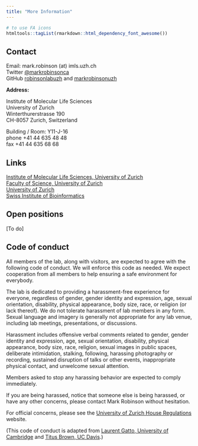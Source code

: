 ```yaml
---
title: "More Information"
---
```


```r
# to use FA icons
htmltools::tagList(rmarkdown::html_dependency_font_awesome())
```


## Contact

Email: mark.robinson (at) imls.uzh.ch  
Twitter <i class="fa fa-twitter"></i> [\@markrobinsonca](https://twitter.com/markrobinsonca)  
GitHub <i class="fa fa-github"></i> [robinsonlabuzh](https://github.com/robinsonlabuzh) and [markrobinsonuzh](https://github.com/markrobinsonuzh)

**Address:**

Institute of Molecular Life Sciences  
University of Zurich  
Winterthurerstrasse 190  
CH-8057 Zurich, Switzerland

Building / Room: Y11-J-16  
phone <i class="fa fa-phone"></i> +41 44 635 48 48  
fax <i class="fa fa-fax"></i> +41 44 635 68 68


## Links

[Institute of Molecular Life Sciences, University of Zurich](http://www.imls.uzh.ch/en.html)  
[Faculty of Science, University of Zurich](http://www.mnf.uzh.ch/en.html)  
[University of Zurich](http://www.uzh.ch/en.html)  
[Swiss Institute of Bioinformatics](https://www.sib.swiss/)



## Open positions

[To do]



## Code of conduct

All members of the lab, along with visitors, are expected to agree with the following code of conduct. We will enforce this code as needed. We expect cooperation from all members to help ensuring a safe environment for everybody.

The lab is dedicated to providing a harassment-free experience for everyone, regardless of gender, gender identity and expression, age, sexual orientation, disability, physical appearance, body size, race, or religion (or lack thereof). We do not tolerate harassment of lab members in any form. Sexual language and imagery is generally not appropriate for any lab venue, including lab meetings, presentations, or discussions.

Harassment includes offensive verbal comments related to gender, gender identity and expression, age, sexual orientation, disability, physical appearance, body size, race, religion, sexual images in public spaces, deliberate intimidation, stalking, following, harassing photography or recording, sustained disruption of talks or other events, inappropriate physical contact, and unwelcome sexual attention.

Members asked to stop any harassing behavior are expected to comply immediately.

If you are being harassed, notice that someone else is being harassed, or have any other concerns, please contact Mark Robinson without hesitation.

For official concerns, please see the [University of Zurich House Regulations](http://www.uzh.ch/en/about/basics/houseregulations.html) website.

(This code of conduct is adapted from [Laurent Gatto, University of Cambridge](https://lgatto.github.io/cpu-coc/) and [Titus Brown, UC Davis](http://ivory.idyll.org/lab/coc.html).)


